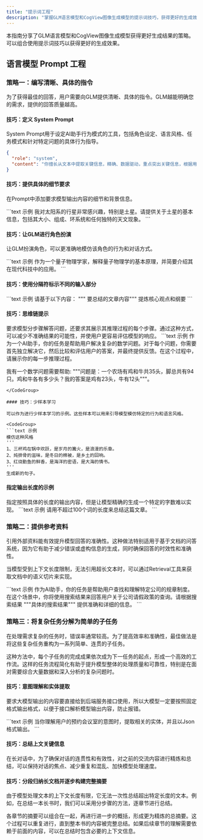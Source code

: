 ```yaml
---
title: "提示词工程"
description: "掌握GLM语言模型和CogView图像生成模型的提示词技巧，获得更好的生成效果"
---
```


<Info>
本指南分享了GLM语言模型和CogView图像生成模型获得更好生成结果的策略。可以组合使用提示词技巧以获得更好的生成效果。
</Info>

## 语言模型 Prompt 工程

### 策略一：编写清晰、具体的指令

为了获得最佳的回答，用户需要向GLM提供清晰、具体的指令。GLM越能明确您的需求，提供的回答质量越高。

#### 技巧：定义 System Prompt

<Tip>
System Prompt用于设定AI助手行为模式的工具，包括角色设定、语言风格、任务模式和针对特定问题的具体行为指导。
</Tip>

```json
{
  "role": "system",
  "content": "你擅长从文本中提取关键信息，精确、数据驱动，重点突出关键信息，根据用户提供的文本片段提取关键数据和事实，将提取的信息以清晰的JSON格式呈现。"
}
```

#### 技巧：提供具体的细节要求

在Prompt中添加要求模型输出内容的细节和背景信息。

<CodeGroup>
```text 示例
我对太阳系的行星非常感兴趣，特别是土星。请提供关于土星的基本信息，包括其大小、组成、环系统和任何独特的天文现象。
```
</CodeGroup>

#### 技巧：让GLM进行角色扮演

让GLM扮演角色，可以更准确地模仿该角色的行为和对话方式。

<CodeGroup>
```text 示例
作为一个量子物理学家，解释量子物理学的基本原理，并简要介绍其在现代科技中的应用。
```
</CodeGroup>

#### 技巧：使用分隔符标示不同的输入部分

<CodeGroup>
```text 示例
请基于以下内容：
""" 要总结的文章内容"""
提炼核心观点和纲要
```
</CodeGroup>

#### 技巧：思维链提示

<Note>
要求模型分步骤解答问题，还要求其展示其推理过程的每个步骤。通过这种方式，可以减少不准确结果的可能性，并使用户更容易评估模型的响应。
</Note>

<CodeGroup>
```text 示例
作为一个AI助手，你的任务是帮助用户解决复杂的数学问题。对于每个问题，你需要首先独立解决它，然后比较和评估用户的答案，并最终提供反馈。在这个过程中，请展示你的每一步推理过程。

我有一个数学问题需要帮助:
"""问题是：一个农场有鸡和牛共35头，脚总共有94只。鸡和牛各有多少头？我的答案是鸡有23头，牛有12头"""。
```
</CodeGroup>

#### 技巧：少样本学习

可以作为进行少样本学习的示例。这些样本可以用来引导模型模仿特定的行为和语言风格。

<CodeGroup>
```text 示例
模仿这种风格
''' 
1、三杯鸡在锅中欢跃，是岁月的篝火，是浪漫的乐章。
2、炖排骨的滋味，是冬日的棉被，是乡土的回响。
3、红烧勤鱼的鲜香，是海洋的密语，是大海的情书。
'''
生成新的句子。
```
</CodeGroup>

#### 指定输出长度的示例

<Warning>
指定按照具体的长度的输出内容，但是让模型精确的生成一个特定的字数难以实现。
</Warning>

<CodeGroup>
```text 示例
请用不超过100个词的长度来总结这篇文章。
```
</CodeGroup>

### 策略二：提供参考资料

<Info>
引用外部资料能有效提升模型回答的准确性。这种做法特别适用于基于文档的问答系统，因为它有助于减少错误或虚构信息的生成，同时确保回答的时效性和准确性。
</Info>

当模型受到上下文长度限制，无法引用超长文本时，可以通过Retrieval工具来获取文档中的语义切片来实现。

<CodeGroup>
```text 示例
作为AI助手，你的任务是帮助用户查找和理解特定公司的规章制度。在这个场景中，你将使用搜索结果来回答用户关于公司请假政策的查询。请根据搜索结果
"""具体的搜索结果"""
提供准确和详细的信息。
```
</CodeGroup>

### 策略三：将复杂任务分解为简单的子任务

<Tip>
在处理需求复杂的任务时，错误率通常较高。为了提高效率和准确性，最佳做法是将这些复杂任务重构为一系列简单、连贯的子任务。
</Tip>

这种方法中，每个子任务的完成成果依次成为下一任务的起点，形成一个高效的工作流。这样的任务流程简化有助于提升模型整体的处理质量和可靠性，特别是在面对需要综合大量数据和深入分析的复杂问题时。

#### 技巧：意图理解和实体提取

要求大模型输出的内容要直接给到后端服务接口使用，所以大模型一定要按照固定格式输出格式，以便于接口解析模型输出内容，防止报错。

<CodeGroup>
```text 示例
当你理解用户的预约会议室的意图时，提取相关的实体，并且以Json格式输出。
```
</CodeGroup>

#### 技巧：总结上文关键信息

在长对话中，为了确保对话的连贯性和有效性，对之前的交流内容进行精炼和总结，可以保持对话的焦点、减少重复和混乱、加快模型处理速度。

#### 技巧：分段归纳长文档并逐步构建完整摘要

<Note>
由于模型处理文本的上下文长度有限，它无法一次性总结超出特定长度的文本。例如，在总结一本长书时，我们可以采用分步骤的方法，逐章节进行总结。
</Note>

各章节的摘要可以组合在一起，再进行进一步的概括，形成更为精炼的总摘要。这个过程可以重复进行，直到整本书的内容被完整总结。如果后续章节的理解需要依赖于前面的内容，可以在总结时包含必要的上下文信息。
